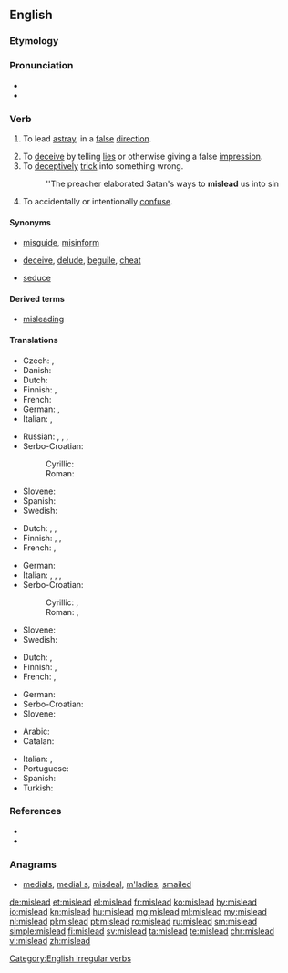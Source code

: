 ==English==

===Etymology===
{{prefix|mis|lead|lang=en}}

===Pronunciation===
* {{IPA|/ˈmɪsliːd/|lang=en}}
* {{audio|en-us-mislead.ogg|Audio (US)|lang=en}}

===Verb===
{{en-verb|misleads|misleading|misled}} {{context|transitive|lang=en}}

# {{context|literally|lang=en}} To lead [[astray]], in a [[false]] [[direction]].
# To [[deceive]] by telling [[lies]] or otherwise giving a false [[impression]].
# To [[deceptively]] [[trick]] into something wrong.
#: ''The preacher elaborated Satan's ways to '''mislead''' us into sin
# To accidentally or intentionally [[confuse]].

====Synonyms====
* {{sense|lead in a false direction}} [[misguide]], [[misinform]]
* {{sense|deceive by giving a false impression}} [[deceive]], [[delude]], [[beguile]], [[cheat]]
* {{sense|trick into something wrong}} [[seduce]]

====Derived terms====
* [[misleading]] {{pos a}}

====Translations====
{{trans-top|lead in a false direction}}
* Czech: {{t|cs|svést}}, {{t|cs|klamat}}
* Danish: {{t|da|vildlede}}
* Dutch: {{t+|nl|misleiden}}
* Finnish: {{t|fi|johtaa harhaan}}, {{t|fi|harhauttaa}}
* French: {{t+|fr|égarer}}
* German: {{t|de|in die Irre führen}}, {{t+|de|irreführen}}
* Italian: {{t|it|portare sulla cattiva strada}}, {{t|it|sviare}}
{{trans-mid}}
* Russian: {{t+|ru|вводи́ть в заблужде́ние|impf|sc=Cyrl}}, {{t+|ru|ввести́ в заблужде́ние|pf|sc=Cyrl}}, {{t+|ru|обма́нывать|impf|sc=Cyrl}}, {{t+|ru|обману́ть|pf|sc=Cyrl}}
* Serbo-Croatian:
*: Cyrillic: {{t|sh|обманути}}
*: Roman: {{t+|sh|obmanuti}}
* Slovene: {{t|sl|zavêsti}}
* Spanish: {{t|es|propiciar equivocarse}}
* Swedish: {{t+|sv|vilseleda}}
{{trans-bottom}}

{{trans-top|to deceive by lies or other false impression}}
* Dutch: {{t+|nl|misleiden}}, {{t+|nl|bedotten}}, {{t+|nl|bedriegen}}
* Finnish: {{t+|fi|vedättää}}, {{t|fi|johtaa harhaan}}, {{t|fi|harhauttaa}}
* French: {{t+|fr|égarer}}, {{t+|fr|mésinformer}}
{{trans-mid}}
* German: {{t|de|in die Irre führen}}
* Italian: {{t+|it|ingannare}}, {{t+|it|raggirare}}, {{t+|it|truffare}}, {{t|it|disinformare}}
* Serbo-Croatian:
*: Cyrillic: {{t|sh|завести}}, {{t|sh|обманути}}
*: Roman: {{t+|sh|zavesti}}, {{t+|sh|obmanuti}}
* Slovene: {{t|sl|zavêsti}}
* Swedish: {{t+|sv|vilseleda}}
{{trans-bottom}}

{{trans-top|to deceptively trick into something wrong}}
* Dutch: {{t+|nl|verleiden}}, {{t+|nl|verlokken}}
* Finnish: {{t+|fi|vietellä}}, {{t|fi|viekotella}}
* French: {{t+|fr|égarer}}, {{t+|fr|induire en erreur}}
{{trans-mid}}
* German: {{t|de|in die Irre führen}}
* Serbo-Croatian: {{t-needed|sh}}
* Slovene: {{t|sl|zavêsti}}
{{trans-bottom}}

{{checktrans-top}}
* Arabic: {{t-check|ar|غرّ|tr=gharra}}
* Catalan: {{t+check|ca|enganyar}}
{{trans-mid}}
* Italian: {{t+check|it|ingannare}}, {{t-check|it|prendere in giro}}
* Portuguese: {{t+check|pt|enganar}}
* Spanish: {{t+check|es|engañar}}
* Turkish: {{t+check|tr|kandırmak}}
{{trans-bottom}}

===References===
* {{R:Century 1911}}
* {{R:Webster 1913}}

===Anagrams===
* [[medials#English|medials]], [[medial s#English|medial s]], [[misdeal#English|misdeal]], [[m'ladies#English|m'ladies]], [[smailed#English|smailed]]

[[Category:English irregular verbs]]

[[de:mislead]]
[[et:mislead]]
[[el:mislead]]
[[fr:mislead]]
[[ko:mislead]]
[[hy:mislead]]
[[io:mislead]]
[[kn:mislead]]
[[hu:mislead]]
[[mg:mislead]]
[[ml:mislead]]
[[my:mislead]]
[[nl:mislead]]
[[pl:mislead]]
[[pt:mislead]]
[[ro:mislead]]
[[ru:mislead]]
[[sm:mislead]]
[[simple:mislead]]
[[fi:mislead]]
[[sv:mislead]]
[[ta:mislead]]
[[te:mislead]]
[[chr:mislead]]
[[vi:mislead]]
[[zh:mislead]]